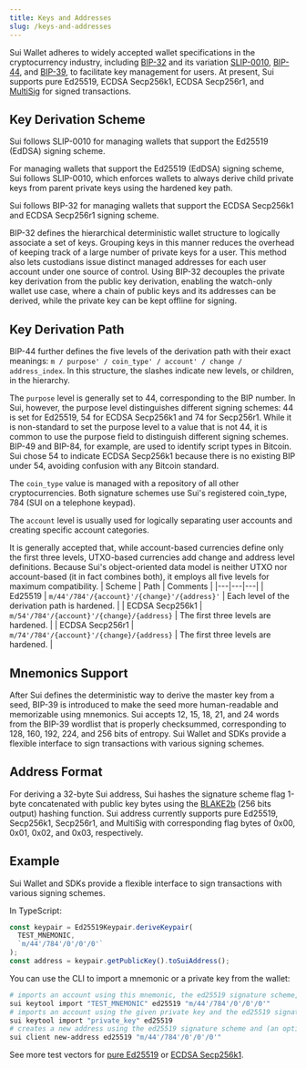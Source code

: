 ```yaml
---
title: Keys and Addresses
slug: /keys-and-addresses
---
```


Sui Wallet adheres to widely accepted wallet specifications in the cryptocurrency industry, including [BIP-32](https://github.com/bitcoin/bips/blob/master/bip-0032.mediawiki) and its variation [SLIP-0010](https://github.com/satoshilabs/slips/blob/master/slip-0010.md), [BIP-44](https://github.com/bitcoin/bips/blob/master/bip-0044.mediawiki), and [BIP-39](https://github.com/bitcoin/bips/blob/master/bip-0039.mediawiki), to facilitate key management for users. At present, Sui supports pure Ed25519, ECDSA Secp256k1, ECDSA Secp256r1, and [MultiSig](sui-multisig.md) for signed transactions.

## Key Derivation Scheme

Sui follows SLIP-0010 for managing wallets that support the Ed25519 (EdDSA) signing scheme.

For managing wallets that support the Ed25519 (EdDSA) signing scheme, Sui follows SLIP-0010, which enforces wallets to always derive child private keys from parent private keys using the hardened key path.

Sui follows BIP-32 for managing wallets that support the ECDSA Secp256k1 and ECDSA Secp256r1 signing scheme.

BIP-32 defines the hierarchical deterministic wallet structure to logically associate a set of keys. Grouping keys in this manner reduces the overhead of keeping track of a large number of private keys for a user. This method also lets custodians issue distinct managed addresses for each user account under one source of control. Using BIP-32 decouples the private key derivation from the public key derivation, enabling the watch-only wallet use case, where a chain of public keys and its addresses can be derived, while the private key can be kept offline for signing.

## Key Derivation Path

BIP-44 further defines the five levels of the derivation path with their exact meanings: `m / purpose' / coin_type' / account' / change / address_index`. In this structure, the slashes indicate new levels, or children, in the hierarchy.

The `purpose` level is generally set to 44, corresponding to the BIP number. In Sui, however, the purpose level distinguishes different signing schemes: 44 is set for Ed25519, 54 for ECDSA Secp256k1 and 74 for Secp256r1. While it is non-standard to set the purpose level to a value that is not 44, it is common to use the purpose field to distinguish different signing schemes. BIP-49 and BIP-84, for example, are used to identify script types in Bitcoin. Sui chose 54 to indicate ECDSA Secp256k1 because there is no existing BIP under 54, avoiding confusion with any Bitcoin standard.

The `coin_type` value is managed with a repository of all other cryptocurrencies. Both signature schemes use Sui's registered coin_type, 784 (SUI on a telephone keypad).

The `account` level is usually used for logically separating user accounts and creating specific account categories.

It is generally accepted that, while account-based currencies define only the first three levels, UTXO-based currencies add change and address level definitions. Because Sui's object-oriented data model is neither UTXO nor account-based (it in fact combines both), it employs all five levels for maximum compatibility.
| Scheme | Path | Comments |
|---|---|---|
| Ed25519 | `m/44'/784'/{account}'/{change}'/{address}'` | Each level of the derivation path is hardened. |
| ECDSA Secp256k1 | `m/54'/784'/{account}'/{change}/{address}` | The first three levels are hardened. |
| ECDSA Secp256r1 | `m/74'/784'/{account}'/{change}/{address}` | The first three levels are hardened. |

## Mnemonics Support

After Sui defines the deterministic way to derive the master key from a seed, BIP-39 is introduced to make the seed more human-readable and memorizable using mnemonics. Sui accepts 12, 15, 18, 21, and 24 words from the BIP-39 wordlist that is properly checksummed, corresponding to 128, 160, 192, 224, and 256 bits of entropy. Sui Wallet and SDKs provide a flexible interface to sign transactions with various signing schemes.

## Address Format

For deriving a 32-byte Sui address, Sui hashes the signature scheme flag 1-byte concatenated with public key bytes using the [BLAKE2b](https://www.blake2.net/) (256 bits output) hashing function. Sui address currently supports pure Ed25519, Secp256k1, Secp256r1, and MultiSig with corresponding flag bytes of 0x00, 0x01, 0x02, and 0x03, respectively.

## Example

Sui Wallet and SDKs provide a flexible interface to sign transactions with various signing schemes.

In TypeScript:

```typescript
const keypair = Ed25519Keypair.deriveKeypair(
  TEST_MNEMONIC,
  `m/44'/784'/0'/0'/0'`
);
const address = keypair.getPublicKey().toSuiAddress();
```

You can use the CLI to import a mnemonic or a private key from the wallet:

```bash
# imports an account using this mnemonic, the ed25519 signature scheme, and (an optional) derivation path
sui keytool import "TEST_MNEMONIC" ed25519 "m/44'/784'/0'/0'/0'"
# imports an account using the given private key and the ed25519 signature scheme
sui keytool import "private_key" ed25519
# creates a new address using the ed25519 signature scheme and (an optional) derivation path
sui client new-address ed25519 "m/44'/784'/0'/0'/0'"
```

See more test vectors for [pure Ed25519](https://github.com/MystenLabs/sui/blob/f3b5fdd73da64a0df65fb4323471512b0f57ec4d/sdk/typescript/test/unit/cryptography/ed25519-keypair.test.ts) or [ECDSA Secp256k1](https://github.com/MystenLabs/sui/blob/199f06d25ce85f0270a1a5a0396156bb2b83122c/sdk/typescript/test/unit/cryptography/secp256k1-keypair.test.ts).
